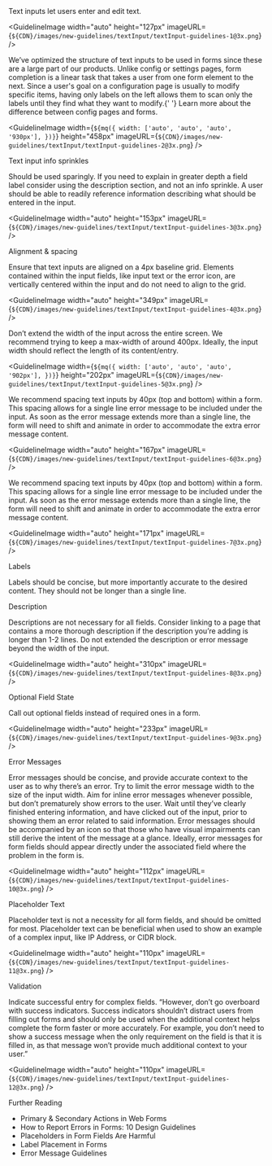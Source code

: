 
<Body
  className={css`
    margin-top: 24px;
  `}
>
  Text inputs let users enter and edit text.
</Body>

<GuidelineImage
  width="auto"
  height="127px"
  imageURL={`${CDN}/images/new-guidelines/textInput/textInput-guidelines-1@3x.png`}
/>

<Body>
  We’ve optimized the structure of text inputs to be used in forms since these
  are a large part of our products. Unlike config or settings pages, form
  completion is a linear task that takes a user from one form element to the
  next.
</Body>

<Body>
  Since a user's goal on a configuration page is usually to modify specific
  items, having only labels on the left allows them to scan only the labels
  until they find what they want to modify.{' '}
  <Link href="https://www.uxmatters.com/mt/archives/2006/07/label-placement-in-forms.php">
    Learn more about the difference between config pages and forms.
  </Link>
</Body>

<GuidelineImage
  width={`${mq({
    width: ['auto', 'auto', 'auto', '930px'],
  })}`}
  height="458px"
  imageURL={`${CDN}/images/new-guidelines/textInput/textInput-guidelines-2@3x.png`}
/>

<Subtitle>Text input info sprinkles</Subtitle>
<Body>
  Should be used sparingly. If you need to explain in greater depth a field
  label consider using the description section, and not an info sprinkle. A user
  should be able to readily reference information describing what should be
  entered in the input.
</Body>

<GuidelineImage
  width="auto"
  height="153px"
  imageURL={`${CDN}/images/new-guidelines/textInput/textInput-guidelines-3@3x.png`}
/>

<Subtitle>Alignment & spacing</Subtitle>

<Body>Ensure that text inputs are aligned on a 4px baseline grid.</Body>

<Callout variant="note">
  Elements contained within the input fields, like input text or the error icon,
  are vertically centered within the input and do not need to align to the grid.
</Callout>

<GuidelineImage
  width="auto"
  height="349px"
  imageURL={`${CDN}/images/new-guidelines/textInput/textInput-guidelines-4@3x.png`}
/>

<Body>
  Don’t extend the width of the input across the entire screen. We recommend
  trying to keep a max-width of around 400px. Ideally, the input width should
  reflect the length of its content/entry.
</Body>

<GuidelineImage
  width={`${mq({
    width: ['auto', 'auto', 'auto', '902px'],
  })}`}
  height="202px"
  imageURL={`${CDN}/images/new-guidelines/textInput/textInput-guidelines-5@3x.png`}
/>

<Body>
  We recommend spacing text inputs by 40px (top and bottom) within a form. This
  spacing allows for a single line error message to be included under the input.
  As soon as the error message extends more than a single line, the form will
  need to shift and animate in order to accommodate the extra error message
  content.
</Body>

<GuidelineImage
  width="auto"
  height="167px"
  imageURL={`${CDN}/images/new-guidelines/textInput/textInput-guidelines-6@3x.png`}
/>

<Body>
  We recommend spacing text inputs by 40px (top and bottom) within a form. This
  spacing allows for a single line error message to be included under the input.
  As soon as the error message extends more than a single line, the form will
  need to shift and animate in order to accommodate the extra error message
  content.
</Body>

<GuidelineImage
  width="auto"
  height="171px"
  imageURL={`${CDN}/images/new-guidelines/textInput/textInput-guidelines-7@3x.png`}
/>

<Subtitle>Labels</Subtitle>
<Body>
  Labels should be concise, but more importantly accurate to the desired
  content. They should not be longer than a single line.
</Body>

<Subtitle>Description</Subtitle>
<Body>
  Descriptions are not necessary for all fields. Consider linking to a page that
  contains a more thorough description if the description you’re adding is
  longer than 1-2 lines. Do not extended the description or error message beyond
  the width of the input.
</Body>

<GuidelineImage
  width="auto"
  height="310px"
  imageURL={`${CDN}/images/new-guidelines/textInput/textInput-guidelines-8@3x.png`}
/>

<Subtitle>Optional Field State</Subtitle>
<Body>Call out optional fields instead of required ones in a form.</Body>

<GuidelineImage
  width="auto"
  height="233px"
  imageURL={`${CDN}/images/new-guidelines/textInput/textInput-guidelines-9@3x.png`}
/>

<Subtitle>Error Messages</Subtitle>

<Body>
  Error messages should be concise, and provide accurate context to the user as
  to why there’s an error.
</Body>
<Body>
  Try to limit the error message width to the size of the input width.
</Body>
<Body>
  Aim for inline error messages whenever possible, but don’t prematurely show
  errors to the user. Wait until they’ve clearly finished entering information,
  and have clicked out of the input, prior to showing them an error related to
  said information.
</Body>
<Body>
  Error messages should be accompanied by an icon so that those who have visual
  impairments can still derive the intent of the message at a glance.
</Body>
<Body>
  Ideally, error messages for form fields should appear directly under the
  associated field where the problem in the form is.
</Body>

<GuidelineImage
  width="auto"
  height="112px"
  imageURL={`${CDN}/images/new-guidelines/textInput/textInput-guidelines-10@3x.png`}
/>

<Subtitle>Placeholder Text</Subtitle>
<Body>
  Placeholder text is not a necessity for all form fields, and should be omitted
  for most. Placeholder text can be beneficial when used to show an example of a
  complex input, like IP Address, or CIDR block.
</Body>

<GuidelineImage
  width="auto"
  height="110px"
  imageURL={`${CDN}/images/new-guidelines/textInput/textInput-guidelines-11@3x.png`}
/>

<Subtitle>Validation</Subtitle>

<Body>
  Indicate successful entry for complex fields. “However, don’t go overboard
  with success indicators. Success indicators shouldn’t distract users from
  filling out forms and should only be used when the additional context helps
  complete the form faster or more accurately. For example, you don’t need to
  show a success message when the only requirement on the field is that it is
  filled in, as that message won’t provide much additional context to your
  user.”
</Body>

<GuidelineImage
  width="auto"
  height="110px"
  imageURL={`${CDN}/images/new-guidelines/textInput/textInput-guidelines-12@3x.png`}
/>

<Subtitle>Further Reading</Subtitle>
<ul>
  <li>
    <Link href="https://www.lukew.com/ff/entry.asp?571">
      Primary & Secondary Actions in Web Forms
    </Link>
  </li>
  <li>
    <Link href="https://www.nngroup.com/articles/errors-forms-design-guidelines/">
      How to Report Errors in Forms: 10 Design Guidelines
    </Link>
  </li>
  <li>
    <Link href="https://www.nngroup.com/articles/form-design-placeholders/">
      Placeholders in Form Fields Are Harmful
    </Link>
  </li>
  <li>
    <Link href="https://www.uxmatters.com/mt/archives/2006/07/label-placement-in-forms.php">
      Label Placement in Forms
    </Link>
  </li>
  <li>
    <Link href="https://www.nngroup.com/articles/error-message-guidelines/">
      Error Message Guidelines
    </Link>
  </li>
</ul>
